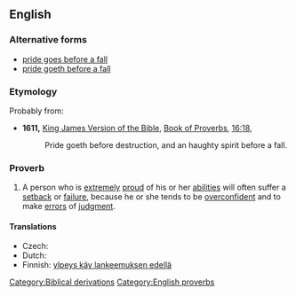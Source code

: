 ==English==

===Alternative forms===
* [[pride goes before a fall]]
* [[pride goeth before a fall]]

===Etymology===
Probably from:
* '''1611,''' [[w:King James Version of the Bible|King James Version of the Bible]], [[w:Book of Proverbs|Book of Proverbs]], [[s:Bible (King James)/Proverbs#Chapter 16|16:18]],
*:Pride goeth before destruction, and an haughty spirit before a fall.

===Proverb===
{{infl|en|phrase|head=[[pride]] [[comes]] [[before]] [[a]] [[fall]]}}

# A person who is [[extremely]] [[proud]] of his or her [[ability|abilities]] will often suffer a [[setback]] or [[failure]], because he or she tends to be [[overconfident]] and to make [[error]]s of [[judgment]].

====Translations====
* Czech: {{t-|cs|pýcha předchází pád}}
* Dutch: {{t|nl|hoogmoed komt voor de val}}
* Finnish: [[ylpeys käy lankeemuksen edellä]]

[[Category:Biblical derivations]]
[[Category:English proverbs]]